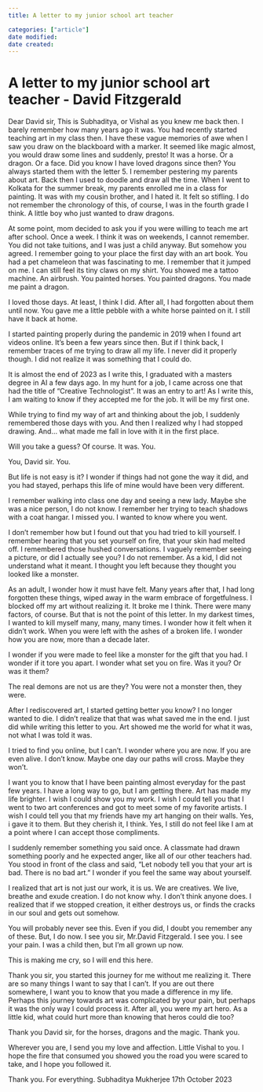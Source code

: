 ```yaml
---
title: A letter to my junior school art teacher

categories: ["article"]
date modified: 
date created: 
---
```

# A letter to my junior school art teacher - David Fitzgerald

Dear David sir, 
This is Subhaditya, or Vishal as you knew me back then. I barely remember how many years ago it was. You had recently started teaching art in my class then. I have these vague memories of awe when I saw you draw on the blackboard with a marker. It seemed like magic almost, you would draw some lines and suddenly, presto! It was a horse. Or a dragon. Or a face. 
Did you know I have loved dragons since then? You always started them with the letter 5. 
I remember pestering my parents about art. Back then I used to doodle and draw all the time. When I went to Kolkata for the summer break, my parents enrolled me in a class for painting. It was with my cousin brother, and I hated it. It felt so stifling. I do not remember the chronology of this, of course, I was in the fourth grade I think. A little boy who just wanted to draw dragons. 

At some point, mom decided to ask you if you were willing to teach me art after school. Once a week. I think it was on weekends, I cannot remember. You did not take tuitions, and I was just a child anyway. But somehow you agreed. I remember going to your place the first day with an art book. You had a pet chameleon that was fascinating to me. I remember that it jumped on me. I can still feel its tiny claws on my shirt.
You showed me a tattoo machine. An airbrush. You painted horses. You painted dragons.
You made me paint a dragon.

I loved those days. At least, I think I did. After all, I had forgotten about them until now. 
You gave me a little pebble with a white horse painted on it. I still have it back at home. 

I started painting properly during the pandemic in 2019 when I found art videos online. It’s been a few years since then. But if I think back, I remember traces of me trying to draw all my life. I never did it properly though. I did not realize it was something that I could do. 

It is almost the end of 2023 as I write this, I graduated with a masters degree in AI a few days ago. In my hunt for a job, I came across one that had the title of “Creative Technologist”. It was an entry to art! As I write this, I am waiting to know if they accepted me for the job. It will be my first one. 

While trying to find my way of art and thinking about the job, I suddenly remembered those days with you. And then I realized why I had stopped drawing. And… what made me fall in love with it in the first place. 

Will you take a guess?
Of course. It was. You.

You, David sir. You.

But life is not easy is it? I wonder if things had not gone the way it did, and you had stayed, perhaps this life of mine would have been very different.

I remember walking into class one day and seeing a new lady. Maybe she was a nice person, I do not know. I remember her trying to teach shadows with a coat hangar. 
I missed you. I wanted to know where you went.

I don’t remember how but I found out that you had tried to kill yourself. I remember hearing that you set yourself on fire, that your skin had melted off. I remembered those hushed conversations. 
I vaguely remember seeing a picture, or did I actually see you? I do not remember. As a kid, I did not understand what it meant. I thought you left because they thought you looked like a monster.

As an adult, I wonder how it must have felt. Many years after that, I had long forgotten these things, wiped away in the warm embrace of forgetfulness. I blocked off my art without realizing it. It broke me I think. There were many factors, of course. But that is not the point of this letter. In my darkest times, I wanted to kill myself many, many, many times. I wonder how it felt when it didn’t work. When you were left with the ashes of a broken life. I wonder how you are now, more than a decade later. 

I wonder if you were made to feel like a monster for the gift that you had. I wonder if it tore you apart. I wonder what set you on fire. Was it you? Or was it them? 

The real demons are not us are they? You were not a monster then, they were. 

After I rediscovered art, I started getting better you know? I no longer wanted to die. I didn’t realize that that was what saved me in the end. I just did while writing this letter to you. Art showed me the world for what it was, not what I was told it was.

I tried to find you online, but I can’t. I wonder where you are now. If you are even alive. I don’t know. Maybe one day our paths will cross. Maybe they won’t.

I want you to know that I have been painting almost everyday for the past few years. I have a long way to go, but I am getting there. Art has made my life brighter. I wish I could show you my work. I wish I could tell you that I went to two art conferences and got to meet some of my favorite artists. I wish I could tell you that my friends have my art hanging on their walls. Yes, i gave it to them. But they cherish it, I think. Yes, I still do not feel like I am at a point where I can accept those compliments. 

I suddenly remember something you said once. A classmate had drawn something poorly and he expected anger, like all of our other teachers had. You stood in front of the class and said, “Let nobody tell you that your art is bad. There is no bad art.”
I wonder if you feel the same way about yourself.

I realized that art is not just our work, it is us. We are creatives. We live, breathe and exude creation. I do not know why. I don’t think anyone does. I realized that if we stopped creation, it either destroys us, or finds the cracks in our soul and gets out somehow. 

You will probably never see this. Even if you did, I doubt you remember any of these. But, I do now. I see you sir, Mr.David Fitzgerald. I see you. I see your pain. I was a child then, but I’m all grown up now. 

This is making me cry, so I will end this here. 

Thank you sir, you started this journey for me without me realizing it. There are so many things I want to say that I can’t. If you are out there somewhere, I want you to know that you made a difference in my life. Perhaps this journey towards art was complicated by your pain, but perhaps it was the only way I could process it. After all, you were my art hero. As a little kid, what could hurt more than knowing that heros could die too? 

Thank you David sir, for the horses, dragons and the magic. Thank you. 

Wherever you are, I send you my love and affection. Little Vishal to you. I hope the fire that consumed you showed you the road you were scared to take, and I hope you followed it. 

Thank you. For everything.
Subhaditya Mukherjee
17th October 2023
